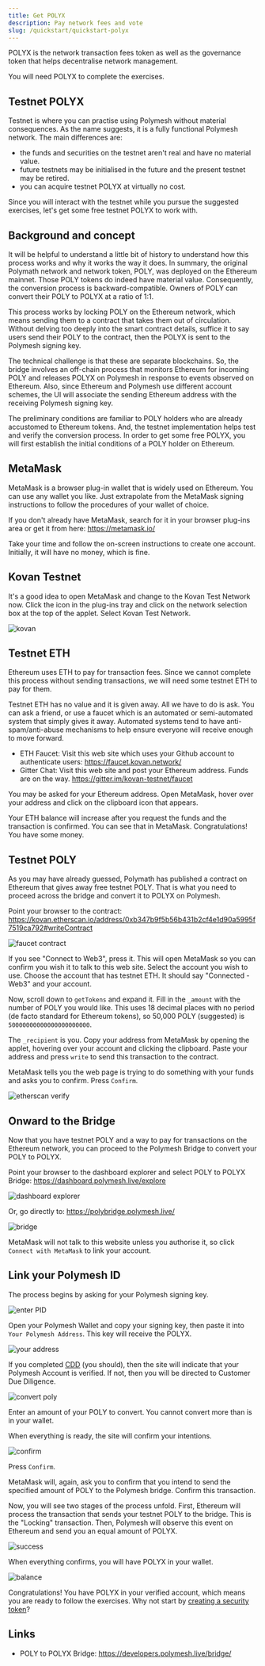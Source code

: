 ```yaml
---
title: Get POLYX
description: Pay network fees and vote
slug: /quickstart/quickstart-polyx
---
```



POLYX is the network transaction fees token as well as the governance token that helps decentralise network management.

You will need POLYX to complete the exercises.

## Testnet POLYX

Testnet is where you can practise using Polymesh without material consequences. As the name suggests, it is a fully functional Polymesh network. The main differences are:

- the funds and securities on the testnet aren't real and have no material value.
- future testnets may be initialised in the future and the present testnet may be retired.
- you can acquire testnet POLYX at virtually no cost.

Since you will interact with the testnet while you pursue the suggested exercises, let's get some free testnet POLYX to work with.

## Background and concept

It will be helpful to understand a little bit of history to understand how this process works and why it works the way it does. In summary, the original Polymath network and network token, POLY, was deployed on the Ethereum mainnet. Those POLY tokens do indeed have material value. Consequently, the conversion process is backward-compatible. Owners of POLY can convert their POLY to POLYX at a ratio of 1:1.

This process works by locking POLY on the Ethereum network, which means sending them to a contract that takes them out of circulation. Without delving too deeply into the smart contract details, suffice it to say users send their POLY to the contract, then the POLYX is sent to the Polymesh signing key.

The technical challenge is that these are separate blockchains. So, the bridge involves an off-chain process that monitors Ethereum for incoming POLY and releases POLYX on Polymesh in response to events observed on Ethereum. Also, since Ethereum and Polymesh use different account schemes, the UI will associate the sending Ethereum address with the receiving Polymesh signing key.

The preliminary conditions are familiar to POLY holders who are already accustomed to Ethereum tokens. And, the testnet implementation helps test and verify the conversion process. In order to get some free POLYX, you will first establish the initial conditions of a POLY holder on Ethereum.

## MetaMask

MetaMask is a browser plug-in wallet that is widely used on Ethereum. You can use any wallet you like. Just extrapolate from the MetaMask signing instructions to follow the procedures of your wallet of choice.

If you don't already have MetaMask, search for it in your browser plug-ins area or get it from here: https://metamask.io/

Take your time and follow the on-screen instructions to create one account. Initially, it will have no money, which is fine.

## Kovan Testnet

It's a good idea to open MetaMask and change to the Kovan Test Network now. Click the icon in the plug-ins tray and click on the network selection box at the top of the applet. Select Kovan Test Network.

![kovan](images/kovan.png)

## Testnet ETH

Ethereum uses ETH to pay for transaction fees. Since we cannot complete this process without sending transactions, we will need some testnet ETH to pay for them.

Testnet ETH has no value and it is given away. All we have to do is ask. You can ask a friend, or use a faucet which is an automated or semi-automated system that simply gives it away. Automated systems tend to have anti-spam/anti-abuse mechanisms to help ensure everyone will receive enough to move forward.

- ETH Faucet: Visit this web site which uses your Github account to authenticate users:  https://faucet.kovan.network/
- Gitter Chat: Visit this web site and post your Ethereum address. Funds are on the way.  https://gitter.im/kovan-testnet/faucet

You may be asked for your Ethereum address. Open MetaMask, hover over your address and click on the clipboard icon that appears.

Your ETH balance will increase after you request the funds and the transaction is confirmed. You can see that in MetaMask. Congratulations! You have some money.

## Testnet POLY

As you may have already guessed, Polymath has published a contract on Ethereum that gives away free testnet POLY. That is what you need to proceed across the bridge and convert it to POLYX on Polymesh.

Point your browser to the contract: https://kovan.etherscan.io/address/0xb347b9f5b56b431b2cf4e1d90a5995f7519ca792#writeContract

![faucet contract](images/get-kovan-poly.png)

If you see "Connect to Web3", press it. This will open MetaMask so you can confirm you wish it to talk to this web site. Select the account you wish to use. Choose the account that has testnet ETH. It should say "Connected - Web3" and your account.

Now, scroll down to `getTokens` and expand it. Fill in the `_amount` with the number of POLY you would like. This uses 18 decimal places with no period (de facto standard for Ethereum tokens), so 50,000 POLY (suggested) is `50000000000000000000000`.

The `_recipient` is you. Copy your address from MetaMask by opening the applet, hovering over your account and clicking the clipboard. Paste your address and press `write` to send this transaction to the contract.

MetaMask tells you the web page is trying to do something with your funds and asks you to confirm. Press `Confirm`.

![etherscan verify](images/etherscan-verify-faucet-txn.png)

## Onward to the Bridge

Now that you have testnet POLY and a way to pay for transactions on the Ethereum network, you can proceed to the Polymesh Bridge to convert your POLY to POLYX.

Point your browser to the dashboard explorer and select POLY to POLYX Bridge: https://dashboard.polymesh.live/explore

![dashboard explorer](images/dashboard-explore-bridge.png)

Or, go directly to: https://polybridge.polymesh.live/

![bridge](images/polybridge.png)

MetaMask will not talk to this website unless you authorise it, so click `Connect with MetaMask` to link your account.

## Link your Polymesh ID

The process begins by asking for your Polymesh signing key.

![enter PID](images/bridge-enter-polymesh-address.png)

Open your Polymesh Wallet and copy your signing key, then paste it into `Your Polymesh Address`. This key will receive the POLYX.

![your address](images/bridge-get-your-address.png)

If you completed [CDD](/02-quickstart/quickstart-cdd) (you should), then the site will indicate that your Polymesh Account is verified. If not, then you will be directed to Customer Due Diligence.

![convert poly](images/convert-poly-polyx.png)

Enter an amount of your POLY to convert. You cannot convert more than is in your wallet.

When everything is ready, the site will confirm your intentions.

![confirm](images/confirm-poly-polyx.png)

Press `Confirm`.

MetaMask will, again, ask you to confirm that you intend to send the specified amount of POLY to the Polymesh bridge. Confirm this transaction.

Now, you will see two stages of the process unfold. First, Ethereum will process the transaction that sends your testnet POLY to the bridge. This is the "Locking" transaction. Then, Polymesh will observe this event on Ethereum and send you an equal amount of POLYX.

![success](images/bridge-success.png)

When everything confirms, you will have POLYX in your wallet.

![balance](images/alice-balance.png)

Congratulations! You have POLYX in your verified account, which means you are ready to follow the exercises. Why not start by [creating a security token](/originate/landingpage)?


## Links

- POLY to POLYX Bridge: https://developers.polymesh.live/bridge/
